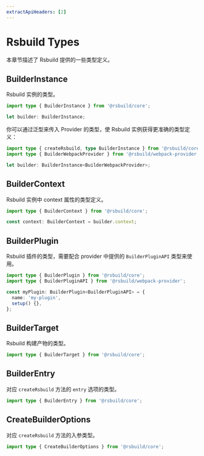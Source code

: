 ```yaml
---
extractApiHeaders: [2]
---
```


# Rsbuild Types

本章节描述了 Rsbuild 提供的一些类型定义。

## BuilderInstance

Rsbuild 实例的类型。

```ts
import type { BuilderInstance } from '@rsbuild/core';

let builder: BuilderInstance;
```

你可以通过泛型来传入 Provider 的类型，使 Rsbuild 实例获得更准确的类型定义：

```ts
import type { createRsbuild, type BuilderInstance } from '@rsbuild/core';
import type { BuilderWebpackProvider } from '@rsbuild/webpack-provider';

let builder: BuilderInstance<BuilderWebpackProvider>;
```

## BuilderContext

Rsbuild 实例中 context 属性的类型定义。

```ts
import type { BuilderContext } from '@rsbuild/core';

const context: BuilderContext = builder.context;
```

## BuilderPlugin

Rsbuild 插件的类型，需要配合 provider 中提供的 `BuilderPluginAPI` 类型来使用。

```ts
import type { BuilderPlugin } from '@rsbuild/core';
import type { BuilderPluginAPI } from '@rsbuild/webpack-provider';

const myPlugin: BuilderPlugin<BuilderPluginAPI> = {
  name: 'my-plugin',
  setup() {},
};
```

## BuilderTarget

Rsbuild 构建产物的类型。

```ts
import type { BuilderTarget } from '@rsbuild/core';
```

## BuilderEntry

对应 `createRsbuild` 方法的 `entry` 选项的类型。

```ts
import type { BuilderEntry } from '@rsbuild/core';
```

## CreateBuilderOptions

对应 `createRsbuild` 方法的入参类型。

```ts
import type { CreateBuilderOptions } from '@rsbuild/core';
```
